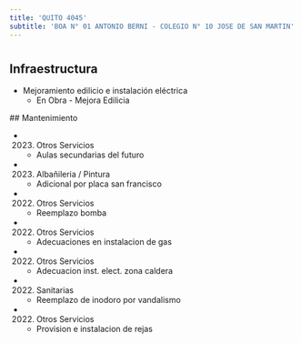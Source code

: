 ```yaml
---
title: 'QUITO 4045'
subtitle: 'BOA N° 01 ANTONIO BERNI - COLEGIO N° 10 JOSE DE SAN MARTIN'
---
```


#
## Infraestructura

* Mejoramiento edilicio e instalación eléctrica 
    + En Obra - Mejora Edilicia 


 ## Mantenimiento

*  (2023) Otros Servicios 
    + Aulas secundarias del futuro

*  (2023) Albañileria / Pintura 
    + Adicional por placa san francisco

*  (2022) Otros Servicios 
    + Reemplazo bomba

*  (2022) Otros Servicios 
    + Adecuaciones en instalacion de gas

*  (2022) Otros Servicios 
    + Adecuacion inst. elect. zona caldera

*  (2022) Sanitarias 
    + Reemplazo de inodoro por vandalismo

*  (2022) Otros Servicios 
    + Provision e instalacion de rejas







